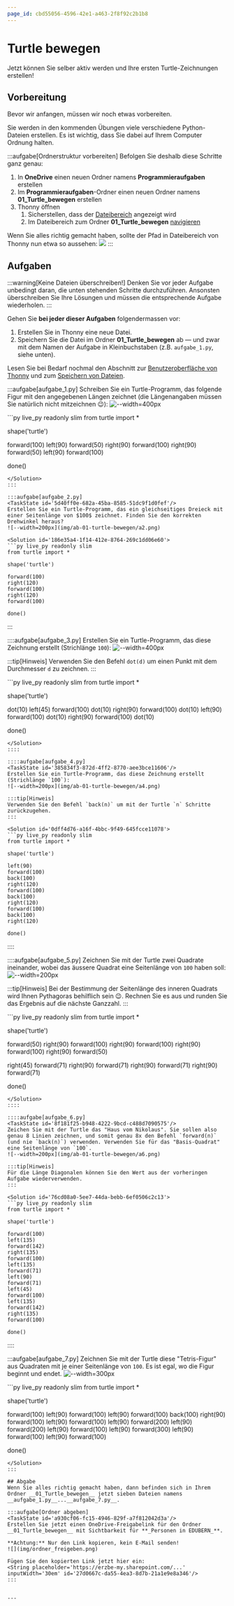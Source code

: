 ```yaml
---
page_id: cbd55056-4596-42e1-a463-2f8f92c2b1b8
---
```



# Turtle bewegen
Jetzt können Sie selber aktiv werden und Ihre ersten Turtle-Zeichnungen erstellen!

## Vorbereitung
Bevor wir anfangen, müssen wir noch etwas vorbereiten.

Sie werden in den kommenden Übungen viele verschiedene Python-Dateien erstellen. Es ist wichtig, dass Sie dabei auf Ihrem Computer Ordnung halten.

:::aufgabe[Ordnerstruktur vorbereiten]
<TaskState id='205f6b69-e47d-4884-bcd4-6e67a78b80a8' />
Befolgen Sie deshalb diese Schritte ganz genau:
1. In **OneDrive** einen neuen Ordner namens __Programmieraufgaben__ erstellen
2. Im __Programmieraufgaben__-Ordner einen neuen Ordner namens __01_Turtle_bewegen__ erstellen
3. Thonny öffnen
   1. Sicherstellen, dass der [Dateibereich](../Thonny/Thonny-Verwenden#dateibereich) angezeigt wird
   2. Im Dateibereich zum Ordner __01_Turtle_bewegen__ [navigieren](../Thonny/Thonny-Verwenden#navigieren)

Wenn Sie alles richtig gemacht haben, sollte der Pfad in Dateibereich von Thonny nun etwa so aussehen:
![](img/abgabeordner_thonny.png)
:::

## Aufgaben
:::warning[Keine Dateien überschreiben!]
Denken Sie vor jeder Aufgabe unbedingt daran, die unten stehenden Schritte durchzuführen. Ansonsten überschreiben Sie Ihre Lösungen und müssen die entsprechende Aufgabe wiederholen.
:::

Gehen Sie **bei jeder dieser Aufgaben** folgendermassen vor:
1. Erstellen Sie in Thonny eine neue Datei.
2. Speichern Sie die Datei im Ordner __01_Turtle_bewegen__ ab — und zwar mit dem Namen der Aufgabe in Kleinbuchstaben (z.B. `aufgabe_1.py`, siehe unten).

Lesen Sie bei Bedarf nochmal den Abschnitt zur [Benutzeroberfläche von Thonny](../Thonny/Thonny-Verwenden#benutzeroberfl%C3%A4che) und zum [Speichern von Dateien](../Thonny/Thonny-Verwenden#datei-speichern).

:::aufgabe[aufgabe_1.py]
<TaskState id='bf995213-a8f9-4a22-8641-0e3ccd558edf'/>
Schreiben Sie ein Turtle-Programm, das folgende Figur mit den angegebenen Längen zeichnet (die Längenangaben müssen Sie natürlich nicht mitzeichnen 😉):
![--width=400px](img/ab-01-turtle-bewegen/a1.png)

<Solution id='a7a23d1a-6922-4678-bf8a-b54e6a3cee8f'>
  ```py live_py readonly slim
  from turtle import *

  shape('turtle')

  forward(100)
  left(90)
  forward(50)
  right(90)
  forward(100)
  right(90)
  forward(50)
  left(90)
  forward(100)

  done()
  ```
</Solution>
:::

:::aufgabe[aufgabe_2.py]
<TaskState id='5d40ff0e-682a-45ba-8585-51dc9f1d0fef'/>
Erstellen Sie ein Turtle-Programm, das ein gleichseitiges Dreieck mit einer Seitenlänge von $100$ zeichnet. Finden Sie den korrekten Drehwinkel heraus?
![--width=200px](img/ab-01-turtle-bewegen/a2.png)

<Solution id='186e35a4-1f14-412e-8764-269c1dd06e60'>
  ```py live_py readonly slim
  from turtle import *

  shape('turtle')

  forward(100)
  right(120)
  forward(100)
  right(120)
  forward(100)

  done()
  ```
</Solution>
:::

::::aufgabe[aufgabe_3.py]
<TaskState id='689d6af6-4f41-4b25-b71f-534105363d8d'/>
Erstellen Sie ein Turtle-Programm, das diese Zeichnung erstellt (Strichlänge `100`):
![--width=400px](img/ab-01-turtle-bewegen/a3.png)

:::tip[Hinweis]
Verwenden Sie den Befehl `dot(d)` um einen Punkt mit dem Durchmesser `d` zu zeichnen.
:::

<Solution id='7ab4f2fc-ee77-49d6-9c9c-102d69a21624'>
  ```py live_py readonly slim
  from turtle import *

  shape('turtle')

  dot(10)
  left(45)
  forward(100)
  dot(10)
  right(90)
  forward(100)
  dot(10)
  left(90)
  forward(100)
  dot(10)
  right(90)
  forward(100)
  dot(10)

  done()
  ```
</Solution>
::::

::::aufgabe[aufgabe_4.py]
<TaskState id='385834f3-872d-4ff2-8770-aee3bce11606'/>
Erstellen Sie ein Turtle-Programm, das diese Zeichnung erstellt (Strichlänge `100`):
![--width=200px](img/ab-01-turtle-bewegen/a4.png)

:::tip[Hinweis]
Verwenden Sie den Befehl `back(n)` um mit der Turtle `n` Schritte zurückzugehen.
:::

<Solution id='0dff4d76-a16f-4bbc-9f49-645fcce11078'>
  ```py live_py readonly slim
  from turtle import *

  shape('turtle')

  left(90)
  forward(100)
  back(100)
  right(120)
  forward(100)
  back(100)
  right(120)
  forward(100)
  back(100)
  right(120)

  done()
  ```
</Solution>
::::

::::aufgabe[aufgabe_5.py]
<TaskState id='9dd480ce-de8d-44ef-8a45-e4d1b1a016a1'/>
Zeichnen Sie mit der Turtle zwei Quadrate ineinander, wobei das äussere Quadrat eine Seitenlänge von `100` haben soll:
![--width=200px](img/ab-01-turtle-bewegen/a5.png)

:::tip[Hinweis]
Bei der Bestimmung der Seitenlänge des inneren Quadrats wird Ihnen Pythagoras behilflich sein 😉. Rechnen Sie es aus und runden Sie das Ergebnis auf die nächste Ganzzahl.
:::

<Solution id='e892a2d2-5164-4636-8728-c74a5b489405'>
  ```py live_py readonly slim
  from turtle import *

  shape('turtle')

  forward(50)
  right(90)
  forward(100)
  right(90)
  forward(100)
  right(90)
  forward(100)
  right(90)
  forward(50)

  right(45)
  forward(71)
  right(90)
  forward(71)
  right(90)
  forward(71)
  right(90)
  forward(71)

  done()
  ```
</Solution>
::::

::::aufgabe[aufgabe_6.py]
<TaskState id='8f181f25-b948-4222-9bcd-c488d7090575'/>
Zeichen Sie mit der Turtle das "Haus vom Nikolaus". Sie sollen also genau 8 Linien zeichnen, und somit genau 8x den Befehl `forward(n)` (und nie `back(n)`) verwenden. Verwenden Sie für das "Basis-Quadrat" eine Seitenlänge von `100`.
![--width=200px](img/ab-01-turtle-bewegen/a6.png)

:::tip[Hinweis]
Für die Länge Diagonalen können Sie den Wert aus der vorheringen Aufgabe wiederverwenden.
:::

<Solution id='76cd08a0-5ee7-44da-bebb-6ef0506c2c13'>
  ```py live_py readonly slim
  from turtle import *

  shape('turtle')

  forward(100)
  left(135)
  forward(142)
  right(135)
  forward(100)
  left(135)
  forward(71)
  left(90)
  forward(71)
  left(45)
  forward(100)
  left(135)
  forward(142)
  right(135)
  forward(100)

  done()
  ```
</Solution>
::::

:::aufgabe[aufgabe_7.py]
<TaskState id='b67449e6-f9b8-4d2e-a18d-02e658f98b83'/>
Zeichnen Sie mit der Turtle diese "Tetris-Figur" aus Quadraten mit je einer Seitenlänge von `100`. Es ist egal, wo die Figur beginnt und endet.
![--width=300px](img/ab-01-turtle-bewegen/a7.png)

<Solution id='2e9b8153-73fe-4da3-b727-230a66fde55f'>
  ```py live_py readonly slim
  from turtle import *

  shape('turtle')

  forward(100)
  left(90)
  forward(100)
  left(90)
  forward(100)
  back(100)
  right(90)
  forward(100)
  left(90)
  forward(100)
  left(90)
  forward(200)
  left(90)
  forward(200)
  left(90)
  forward(100)
  left(90)
  forward(300)
  left(90)
  forward(100)
  left(90)
  forward(100)

  done()
  ```
</Solution>
:::

## Abgabe
Wenn Sie alles richtig gemacht haben, dann befinden sich in Ihrem Ordner __01_Turtle_bewegen__ jetzt sieben Dateien namens __aufgabe_1.py__...__aufgabe_7.py__.

:::aufgabe[Ordner abgeben]
<TaskState id='a930cf06-fc15-4946-829f-a7f812042d3a'/>
Erstellen Sie jetzt einen OneDrive-Freigabelink für den Ordner __01_Turtle_bewegen__ mit Sichtbarkeit für **_Personen in EDUBERN_**.

**Achtung:** Nur den Link kopieren, kein E-Mail senden!
![](img/ordner_freigeben.png)

Fügen Sie den kopierten Link jetzt hier ein:
<String placeholder='https://erzbe-my.sharepoint.com/...' inputWidth='30em' id='27d0667c-da55-4ea3-8d7b-21a1e9e8a346'/>
:::


---
